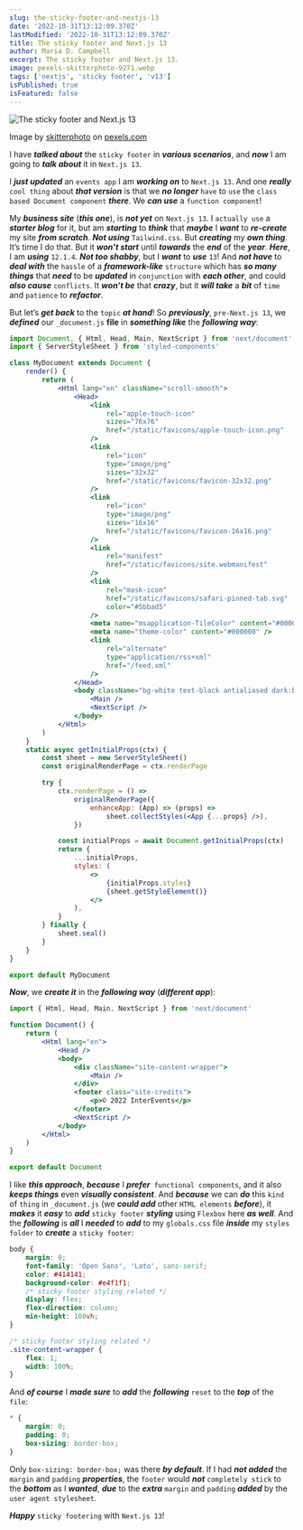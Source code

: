 ```yaml
---
slug: the-sticky-footer-and-nextjs-13
date: '2022-10-31T13:12:09.370Z'
lastModified: '2022-10-31T13:12:09.370Z'
title: The sticky footer and Next.js 13
author: Maria D. Campbell
excerpt: The sticky footer and Next.js 13.
image: pexels-skitterphoto-9271.webp
tags: ['nextjs', 'sticky footer', 'v13']
isPublished: true
isFeatured: false
---
```


![The sticky footer and Next.js 13](pexels-skitterphoto-9271.webp)

Image by [skitterphoto](https://www.pexels.com/@skitterphoto/) on [pexels.com](https://www.pexels.com/photo/nature-hand-animal-glass-9271/)

I have **_talked about_** the `sticky footer` in **_various scenarios_**, and
**_now_** I am going to **_talk about_** it in `Next.js 13`.

I **_just updated_** an `events app` I am **_working on_** to `Next.js 13`. And
one **_really_** `cool thing` about **_that version_** is that we **_no
longer_** `have` to `use` the `class based Document component` **_there_**. We
**_can use_** a `function component`!

My **_business site_** (**_this one_**), is **_not yet_** on `Next.js 13`. I
`actually use` a **_starter blog_** for it, but am **_starting_** to **_think_**
that **_maybe_** I **_want_** to **_re-create_** my site **_from scratch_**.
**_Not using_** `Tailwind.css`. But **_creating_** my **_own thing_**. It’s time
I do that. But it **_won’t start_** until **_towards_** the **_end_** of the
**_year_**. **_Here_**, I am **_using_** `12.1.4`. **_Not too shabby_**, but I
**_want_** to **_use_** `13`! And **_not have_** to **_deal with_** the `hassle`
of a **_framework-like_** `structure` which has **_so many things_** that
**_need_** to be **_updated_** in `conjunction` with **_each other_**, and could
**_also cause_** `conflicts`. It **_won’t be_** that **_crazy_**, but it **_will
take_** a **_bit_** of `time` and `patience` to **_refactor_**.

But let’s **_get back_** to the `topic` **_at hand_**! So **_previously_**,
`pre-Next.js 13`, we **_defined_** our `_document.js` **file** in **_something
like_** the **_following way_**:

```jsx
import Document, { Html, Head, Main, NextScript } from 'next/document'
import { ServerStyleSheet } from 'styled-components'

class MyDocument extends Document {
	render() {
		return (
			<Html lang="en" className="scroll-smooth">
				<Head>
					<link
						rel="apple-touch-icon"
						sizes="76x76"
						href="/static/favicons/apple-touch-icon.png"
					/>
					<link
						rel="icon"
						type="image/png"
						sizes="32x32"
						href="/static/favicons/favicon-32x32.png"
					/>
					<link
						rel="icon"
						type="image/png"
						sizes="16x16"
						href="/static/favicons/favicon-16x16.png"
					/>
					<link
						rel="manifest"
						href="/static/favicons/site.webmanifest"
					/>
					<link
						rel="mask-icon"
						href="/static/favicons/safari-pinned-tab.svg"
						color="#5bbad5"
					/>
					<meta name="msapplication-TileColor" content="#000000" />
					<meta name="theme-color" content="#000000" />
					<link
						rel="alternate"
						type="application/rss+xml"
						href="/feed.xml"
					/>
				</Head>
				<body className="bg-white text-black antialiased dark:bg-gray-900 dark:text-white">
					<Main />
					<NextScript />
				</body>
			</Html>
		)
	}
	static async getInitialProps(ctx) {
		const sheet = new ServerStyleSheet()
		const originalRenderPage = ctx.renderPage

		try {
			ctx.renderPage = () =>
				originalRenderPage({
					enhanceApp: (App) => (props) =>
						sheet.collectStyles(<App {...props} />),
				})

			const initialProps = await Document.getInitialProps(ctx)
			return {
				...initialProps,
				styles: (
					<>
						{initialProps.styles}
						{sheet.getStyleElement()}
					</>
				),
			}
		} finally {
			sheet.seal()
		}
	}
}

export default MyDocument
```

**_Now_**, we **_create it_** in the **_following way_** (**_different app_**):

```jsx
import { Html, Head, Main, NextScript } from 'next/document'

function Document() {
	return (
		<Html lang="en">
			<Head />
			<body>
				<div className="site-content-wrapper">
					<Main />
				</div>
				<footer class="site-credits">
					<p>© 2022 InterEvents</p>
				</footer>
				<NextScript />
			</body>
		</Html>
	)
}

export default Document
```

I like **_this approach_**, **_because_** I
**_prefer_**` functional components`, and it also **_keeps things_** even
**_visually consistent_**. And **_because_** we can **_do_** this `kind` of
`thing` in `_document.js` (we **_could add_** other `HTML elements`
**_before_**), it **_makes_** it **_easy_** to **_add_** `sticky footer`
**_styling_** using `Flexbox` here **_as well_**. And the **_following_** is
**_all_** I **_needed_** to **_add_** to my `globals.css` file **_inside_** my
`styles folder` to **_create_** a `sticky footer`:

```css
body {
	margin: 0;
	font-family: 'Open Sans', 'Lato', sans-serif;
	color: #414141;
	background-color: #e4f1f1;
	/* sticky footer styling related */
	display: flex;
	flex-direction: column;
	min-height: 100vh;
}

/* sticky footer styling related */
.site-content-wrapper {
	flex: 1;
	width: 100%;
}
```

And **_of course_** I **_made sure_** to **_add_** the **_following_** `reset`
to the **_top_** of the `file`:

```css
* {
	margin: 0;
	padding: 0;
	box-sizing: border-box;
}
```

Only `box-sizing: border-box;` was there **_by default_**. If I had **_not
added_** the `margin` and `padding` **_properties_**, the `footer` would
**_not_** `completely stick` to the **_bottom_** as I **_wanted_**, **_due_** to
the **_extra_** `margin` and `padding` **_added_** by the
`user agent stylesheet`.

**_Happy_** `sticky footering` with `Next.js 13`!